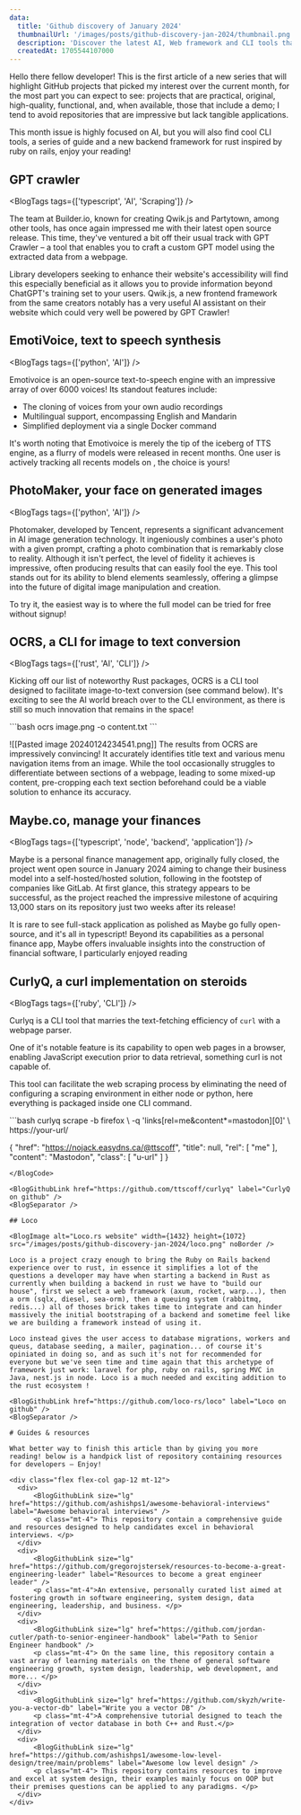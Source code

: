 ```yaml
---
data:
  title: 'Github discovery of January 2024'
  thumbnailUrl: '/images/posts/github-discovery-jan-2024/thumbnail.png'
  description: 'Discover the latest AI, Web framework and CLI tools that came out over the last month!'
  createdAt: 1705544107000
---
```



️Hello there fellow developer! This is the first article of a new series that will highlight GitHub projects that picked my interest over the current month, for the most part you can expect to see: projects that are practical, original, high-quality, functional, and, when available, those that include a demo; I tend to avoid repositories that are impressive but lack tangible applications.

This month issue is highly focused on AI, but you will also find cool CLI tools, a series of guide and a new backend framework for rust inspired by ruby on rails, enjoy your reading!

<BlogSeparator />

## GPT crawler

<BlogTags tags={['typescript', 'AI', 'Scraping']} />

The team at Builder.io, known for creating Qwik.js and Partytown, among other tools, has once again impressed me with their latest open source release. This time, they've ventured a bit off their usual track with GPT Crawler – a tool that enables you to craft a custom GPT model using the extracted data from a webpage.

Library developers seeking to enhance their website's accessibility will find this especially beneficial as it allows you to provide information beyond ChatGPT's training set to your users. Qwik.js, a new frontend framework from the same creators notably has a very useful AI assistant on their website which could very well be powered by GPT Crawler!

<BlogImage alt="Demo launch of GPT crawler using a basic configuration" width={960} height={618} src="/images/posts/github-discovery-jan-2024/282893436-feb8763a-152b-4708-9c92-013b5c70d2f2.gif" />

<BlogGithubLink href="https://github.com/BuilderIO/gpt-crawler" label="Gpt crawler on github" />
<BlogSeparator />

## EmotiVoice, text to speech synthesis

<BlogTags tags={['python', 'AI']} />

Emotivoice is an open-source text-to-speech engine with an impressive array of over 6000 voices! Its standout features include:
- The cloning of voices from your own audio recordings
- Multilingual support, encompassing English and Mandarin
- Simplified deployment via a single Docker command

It's worth noting that Emotivoice is merely the tip of the iceberg of TTS engine, as a flurry of models were released in recent months. One user is actively tracking all recents models on <ExternalLinkInline href="https://github.com/Vaibhavs10/open-tts-tracker" label="this link" />, the choice is yours!

<BlogGithubLink href="https://github.com/netease-youdao/EmotiVoice" label="EmotiVoice on github" />

<BlogSeparator />

## PhotoMaker, your face on generated images

<BlogTags tags={['python', 'AI']} />

Photomaker, developed by Tencent, represents a significant advancement in AI image generation technology. It ingeniously combines a user's photo with a given prompt, crafting a photo combination that is remarkably close to reality. Although it isn't perfect, the level of fidelity it achieves is impressive, often producing results that can easily fool the eye. This tool stands out for its ability to blend elements seamlessly, offering a glimpse into the future of digital image manipulation and creation.

<BlogImage alt="Demo of photomaker on a face with glasses" width={1432} height={1072} src="/images/posts/github-discovery-jan-2024/photomaker.png" />

To try it, the easiest way is to <ExternalLinkInline label="go on replicate" href="https://replicate.com/tencentarc/photomaker" /> where the full model can be tried for free without signup!

<BlogGithubLink href="https://github.com/TencentARC/PhotoMaker" label="PhotoMaker on github" />
<BlogSeparator />

## OCRS, a CLI for image to text conversion

<BlogTags tags={['rust', 'AI', 'CLI']} />

Kicking off our list of noteworthy Rust packages, OCRS is a CLI tool designed to facilitate image-to-text conversion (see command below). It's exciting to see the AI world breach over to the CLI environment, as there is still so much innovation that remains in the space!


<BlogCode language="bash">
```bash
ocrs image.png -o content.txt
```
</BlogCode>

<BlogImage alt="Text conversion of martinfowler.com" width={1432} height={1072} src="/images/posts/github-discovery-jan-2024/ocrs.png" noBorder />

![[Pasted image 20240124234541.png]]
The results from OCRS are impressively convincing! It accurately identifies title text and various menu navigation items from an image. While the tool occasionally struggles to differentiate between sections of a webpage, leading to some mixed-up content, pre-cropping each text section beforehand could be a viable solution to enhance its accuracy.

<BlogGithubLink href="https://github.com/robertknight/ocrs" label="OCRS on github" />
<BlogSeparator />

## Maybe.co, manage your finances
<BlogTags tags={['typescript', 'node', 'backend', 'application']} />

Maybe is a personal finance management app, originally fully closed, the project went open source in January 2024 aiming to change their business model into a self-hosted/hosted solution, following in the footstep of companies like GitLab. At first glance, this strategy appears to be successful, as the project reached the impressive milestone of acquiring 13,000 stars on its repository just two weeks after its release!

<BlogImage alt="Maybe.co dashboard view" width={1432} height={1072} src="/images/posts/github-discovery-jan-2024/maybe.png" noBorder />

It is rare to see full-stack application as polished as Maybe go fully open-source, and it's all in typescript! Beyond its capabilities as a personal finance app, Maybe offers invaluable insights into the construction of financial software, I particularly enjoyed reading <ExternalLinkInline href="https://github.com/maybe-finance/maybe/wiki/Handling-Money" label="their documentation on money formatting!" />

<BlogGithubLink href="https://github.com/maybe-finance/maybe" label="Maybe on github" />
<BlogSeparator />

## CurlyQ, a curl implementation on steroids

<BlogTags tags={['ruby', 'CLI']} />

Curlyq is a CLI tool that marries the text-fetching efficiency of `curl` with a webpage parser.

One of it's notable feature is its capability to open web pages in a browser, enabling JavaScript execution prior to data retrieval, something curl is not capable of.

This tool can facilitate the web scraping process by eliminating the need of configuring a scraping environment in either node or python, here everything is packaged inside one CLI command.

<BlogCode language="bash">
```bash
curlyq scrape
  -b firefox \
  -q 'links[rel=me&content*=mastodon][0]' \
  https://your-url/

{
  "href": "https://nojack.easydns.ca/@ttscoff",
  "title": null,
  "rel": [
    "me"
  ],
  "content": "Mastodon",
  "class": [
    "u-url"
  ]
}
```
</BlogCode>

<BlogGithubLink href="https://github.com/ttscoff/curlyq" label="CurlyQ on github" />
<BlogSeparator />

## Loco

<BlogImage alt="Loco.rs website" width={1432} height={1072} src="/images/posts/github-discovery-jan-2024/loco.png" noBorder />

Loco is a project crazy enough to bring the Ruby on Rails backend experience over to rust, in essence it simplifies a lot of the questions a developer may have when starting a backend in Rust as currently when building a backend in rust we have to "build our house", first we select a web framework (axum, rocket, warp...), then a orm (sqlx, diesel, sea-orm), then a queuing system (rabbitmq, redis...) all of thoses brick takes time to integrate and can hinder massively the initial bootstraping of a backend and sometime feel like we are building a framework instead of using it.

Loco instead gives the user access to database migrations, workers and queus, database seeding, a mailer, pagination... of course it's opiniated in doing so, and as such it's not for recommended for everyone but we've seen time and time again that this archetype of framework just work: laravel for php, ruby on rails, spring MVC in Java, nest.js in node. Loco is a much needed and exciting addition to the rust ecosystem !

<BlogGithubLink href="https://github.com/loco-rs/loco" label="Loco on github" />
<BlogSeparator />

# Guides & resources

What better way to finish this article than by giving you more reading! below is a handpick list of repository containing resources for developers — Enjoy!

<div class="flex flex-col gap-12 mt-12">
  <div>
      <BlogGithubLink size="lg" href="https://github.com/ashishps1/awesome-behavioral-interviews" label="Awesome behavioral interviews" />
      <p class="mt-4"> This repository contain a comprehensive guide and resources designed to help candidates excel in behavioral interviews. </p>
  </div>
  <div>
      <BlogGithubLink size="lg" href="https://github.com/gregorojstersek/resources-to-become-a-great-engineering-leader" label="Resources to become a great engineer leader" />
      <p class="mt-4">An extensive, personally curated list aimed at fostering growth in software engineering, system design, data engineering, leadership, and business. </p>
  </div>
  <div>
      <BlogGithubLink size="lg" href="https://github.com/jordan-cutler/path-to-senior-engineer-handbook" label="Path to Senior Engineer handbook" />
      <p class="mt-4"> On the same line, this repository contain a vast array of learning materials on the thene of general software engineering growth, system design, leadership, web development, and more... </p>
  </div>
  <div>
      <BlogGithubLink size="lg" href="https://github.com/skyzh/write-you-a-vector-db" label="Write you a vector DB" />
      <p class="mt-4">A comprehensive tutorial designed to teach the integration of vector database in both C++ and Rust.</p>
  </div>
  <div>
      <BlogGithubLink size="lg" href="https://github.com/ashishps1/awesome-low-level-design/tree/main/problems" label="Awesome low level design" />
      <p class="mt-4"> This repository contains resources to improve and excel at system design, their examples mainly focus on OOP but their premises questions can be applied to any paradigms. </p>
  </div>
</div>
